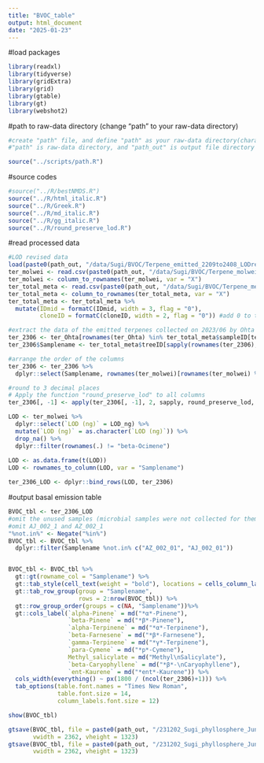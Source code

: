 ```yaml
---
title: "BVOC_table"
output: html_document
date: "2025-01-23"
---
```


#load packages

```r
library(readxl)
library(tidyverse)
library(gridExtra)
library(grid)
library(gtable)
library(gt)
library(webshot2)
```

#path to raw-data directory (change "path" to your raw-data directory)

```r
#create "path" file, and define "path" as your raw-data directory(character vector) in the file
#"path" is raw-data directory, and "path_out" is output file directory

source("../scripts/path.R")
```

#source codes

```r
#source("../R/bestNMDS.R")
source("../R/html_italic.R")
source("../R/Greek.R")
source("../R/md_italic.R")
source("../R/gg_italic.R")
source("../R/round_preserve_lod.R")
```

#read processed data

```r
#LOD revised data
load(paste0(path_out, "/data/Sugi/BVOC/Terpene_emitted_2209to2408_LODrev.Rdata"))
ter_molwei <- read.csv(paste0(path_out, "/data/Sugi/BVOC/Terpene_molwei_LODrev.csv"))
ter_molwei <- column_to_rownames(ter_molwei, var = "X")
ter_total_meta <- read.csv(paste0(path_out, "/data/Sugi/BVOC/Terpene_metadata_2007to2408_LODrev.csv"))
ter_total_meta <- column_to_rownames(ter_total_meta, var = "X")
ter_total_meta <- ter_total_meta %>%
  mutate(IDmid = formatC(IDmid, width = 3, flag = "0"),
         cloneID = formatC(cloneID, width = 2, flag = "0")) #add 0 to the head of IDmid and cloneID numbers
```

```r
#extract the data of the emitted terpenes collected on 2023/06 by Ohta
ter_2306 <- ter_Ohta[rownames(ter_Ohta) %in% ter_total_meta$sampleID[ter_total_meta$Month == "2306"], ]
ter_2306$Samplename <- ter_total_meta$treeID[sapply(rownames(ter_2306), charmatch, rownames(ter_total_meta))]

#arrange the order of the columns
ter_2306 <- ter_2306 %>%
  dplyr::select(Samplename, rownames(ter_molwei)[rownames(ter_molwei) %in% colnames(ter_2306)])

#round to 3 decimal places
# Apply the function "round_preserve_lod" to all columns
ter_2306[, -1] <- apply(ter_2306[, -1], 2, sapply, round_preserve_lod, digits = 3)

LOD <- ter_molwei %>%
  dplyr::select(`LOD (ng)` = LOD_ng) %>%
  mutate(`LOD (ng)` = as.character(`LOD (ng)`)) %>%
  drop_na() %>%
  dplyr::filter(rownames(.) != "beta-Ocimene")
  
LOD <- as.data.frame(t(LOD))
LOD <- rownames_to_column(LOD, var = "Samplename")

ter_2306_LOD <- dplyr::bind_rows(LOD, ter_2306)
```

#output basal emission table

```r
BVOC_tbl <- ter_2306_LOD
#omit the unused samples (microbial samples were not collected for them)
#omit AJ_002_1 and AZ_002_1
"%not.in%" <- Negate("%in%")
BVOC_tbl <- BVOC_tbl %>%
  dplyr::filter(Samplename %not.in% c("AZ_002_01", "AJ_002_01"))


BVOC_tbl <- BVOC_tbl %>% 
  gt::gt(rowname_col = "Samplename") %>%
  gt::tab_style(cell_text(weight = "bold"), locations = cells_column_labels(columns = everything())) %>%
  gt::tab_row_group(group = "Samplename", 
                    rows = 2:nrow(BVOC_tbl)) %>%
  gt::row_group_order(groups = c(NA, "Samplename"))%>%
  gt::cols_label(`alpha-Pinene` = md("*α*-Pinene"), 
                 `beta-Pinene` = md("*β*-Pinene"), 
                 `alpha-Terpinene` = md("*α*-Terpinene"), 
                 `beta-Farnesene` = md("*β*-Farnesene"), 
                 `gamma-Terpinene` = md("*γ*-Terpinene"), 
                 `para-Cymene` = md("*p*-Cymene"), 
                 Methyl_salicylate = md("Methyl\nSalicylate"), 
                 `beta-Caryophyllene` = md("*β*-\nCaryophyllene"),
                 `ent-Kaurene` = md("*ent*-Kaurene")) %>%
  cols_width(everything() ~ px(1800 / (ncol(ter_2306)+1))) %>%
  tab_options(table.font.names = "Times New Roman", 
              table.font.size = 14, 
              column_labels.font.size = 12)

show(BVOC_tbl)

gtsave(BVOC_tbl, file = paste0(path_out, "/231202_Sugi_phyllosphere_June_16S/export/BVOC_BE_LODrev.png"), 
       vwidth = 2362, vheight = 1323)
gtsave(BVOC_tbl, file = paste0(path_out, "/231202_Sugi_phyllosphere_June_16S/export/BVOC_BE_LODrev.pdf"), 
       vwidth = 2362, vheight = 1323)
```

